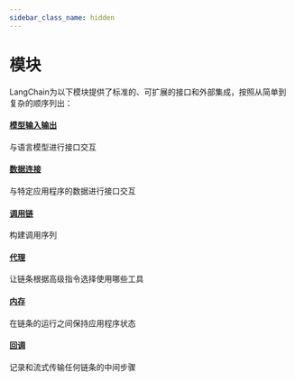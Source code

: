 ```yaml
---
sidebar_class_name: hidden
---
```


# 模块

LangChain为以下模块提供了标准的、可扩展的接口和外部集成，按照从简单到复杂的顺序列出：

#### [模型输入输出](/docs/modules/model_io/)
与语言模型进行接口交互
#### [数据连接](/docs/modules/data_connection/)
与特定应用程序的数据进行接口交互
#### [调用链](/docs/modules/chains/)
构建调用序列
#### [代理](/docs/modules/agents/)
让链条根据高级指令选择使用哪些工具
#### [内存](/docs/modules/memory/)
在链条的运行之间保持应用程序状态
#### [回调](/docs/modules/callbacks/)
记录和流式传输任何链条的中间步骤